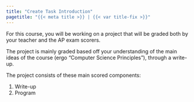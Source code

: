 ```yaml
---
title: "Create Task Introduction"
pagetitle: "{{< meta title >}} | {{< var title-fix >}}"
---
```


For this course, you will be working on a project that will be graded both by your teacher and the AP exam scorers.

The project is mainly graded based off your understanding of the main ideas of the course (ergo "Computer Science Principles"), through a write-up.

The project consists of these main scored components:

1. Write-up
2. Program


